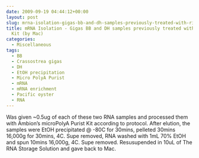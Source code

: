 ```yaml
---
date: 2009-09-19 04:44:12+00:00
layout: post
slug: mrna-isolation-gigas-bb-and-dh-samples-previously-treated-with-ribominus-kit-by-mac
title: mRNA Isolation - Gigas BB and DH samples previously treated with Ribominus
  Kit (by Mac)
categories:
  - Miscellaneous
tags:
  - BB
  - Crassostrea gigas
  - DH
  - EtOH precipitation
  - Micro PolyA Purist
  - mRNA
  - mRNA enrichment
  - Pacific oyster
  - RNA
---
```


Was given ~0.5ug of each of these two RNA samples and processed them with Ambion's microPolyA Purist Kit according to protocol. After elution, the samples were EtOH precipitated @ -80C for 30mins, pelleted 30mins 16,000g for 30mins, 4C. Supe removed, RNA washed with 1mL 70% EtOH and spun 10mins 16,000g, 4C. Supe removed. Resusupended in 10uL of The RNA Storage Solution and gave back to Mac.
